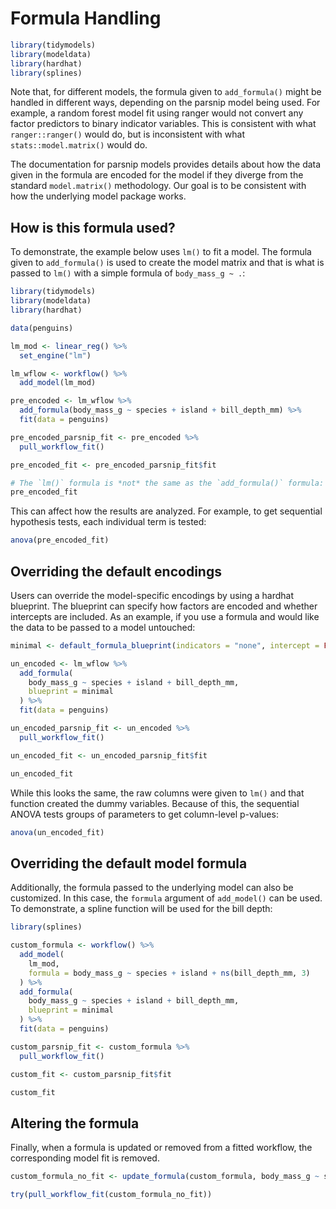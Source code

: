 # Formula Handling

```r
library(tidymodels)
library(modeldata)
library(hardhat)
library(splines)
```

Note that, for different models, the formula given to `add_formula()` might be handled in different ways, depending on the parsnip model being used. For example, a random forest model fit using ranger would not convert any factor predictors to binary indicator variables. This is consistent with what `ranger::ranger()` would do, but is inconsistent with what `stats::model.matrix()` would do.

The documentation for parsnip models provides details about how the data given in the formula are encoded for the model if they diverge from the standard `model.matrix()` methodology. Our goal is to be consistent with how the underlying model package works.

## How is this formula used?

To demonstrate, the example below uses `lm()` to fit a model. The formula given to `add_formula()` is used to create the model matrix and that is what is passed to `lm()` with a simple formula of `body_mass_g ~ .`:

```r
library(tidymodels)
library(modeldata)
library(hardhat)

data(penguins)

lm_mod <- linear_reg() %>% 
  set_engine("lm")

lm_wflow <- workflow() %>% 
  add_model(lm_mod)

pre_encoded <- lm_wflow %>% 
  add_formula(body_mass_g ~ species + island + bill_depth_mm) %>% 
  fit(data = penguins)

pre_encoded_parsnip_fit <- pre_encoded %>% 
  pull_workflow_fit()

pre_encoded_fit <- pre_encoded_parsnip_fit$fit

# The `lm()` formula is *not* the same as the `add_formula()` formula: 
pre_encoded_fit
```

This can affect how the results are analyzed. For example, to get sequential hypothesis tests, each individual term is tested: 

```r
anova(pre_encoded_fit)
```

## Overriding the default encodings

Users can override the model-specific encodings by using a hardhat blueprint. The blueprint can specify how factors are encoded and whether intercepts are included. As an example, if you use a formula and would like the data to be passed to a model untouched:

```r
minimal <- default_formula_blueprint(indicators = "none", intercept = FALSE)

un_encoded <- lm_wflow %>% 
  add_formula(
    body_mass_g ~ species + island + bill_depth_mm, 
    blueprint = minimal
  ) %>% 
  fit(data = penguins)

un_encoded_parsnip_fit <- un_encoded %>% 
  pull_workflow_fit()

un_encoded_fit <- un_encoded_parsnip_fit$fit

un_encoded_fit
```

While this looks the same, the raw columns were given to `lm()` and that function created the dummy variables. Because of this, the sequential ANOVA tests groups of parameters to get column-level p-values: 

```r
anova(un_encoded_fit)
```

## Overriding the default model formula

Additionally, the formula passed to the underlying model can also be customized. In this case, the `formula` argument of `add_model()` can be used. To demonstrate, a spline function will be used for the bill depth:

```r
library(splines)

custom_formula <- workflow() %>%
  add_model(
    lm_mod, 
    formula = body_mass_g ~ species + island + ns(bill_depth_mm, 3)
  ) %>% 
  add_formula(
    body_mass_g ~ species + island + bill_depth_mm, 
    blueprint = minimal
  ) %>% 
  fit(data = penguins)

custom_parsnip_fit <- custom_formula %>% 
  pull_workflow_fit()

custom_fit <- custom_parsnip_fit$fit

custom_fit
```

## Altering the formula

Finally, when a formula is updated or removed from a fitted workflow, the corresponding model fit is removed.

```r
custom_formula_no_fit <- update_formula(custom_formula, body_mass_g ~ species)

try(pull_workflow_fit(custom_formula_no_fit))
```
